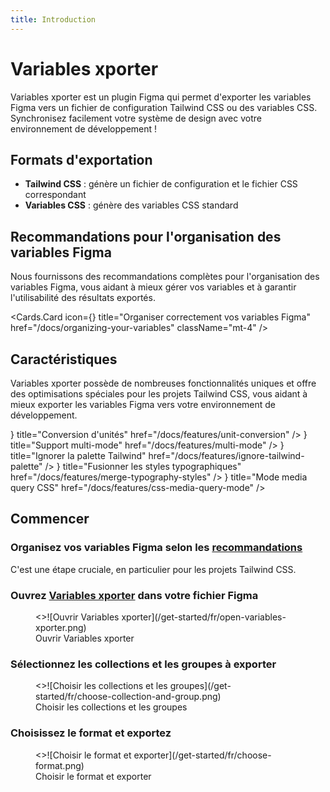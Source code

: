 ```yaml
---
title: Introduction
---
```



# Variables xporter

Variables xporter est un plugin Figma qui permet d'exporter les variables Figma vers un fichier de configuration Tailwind CSS ou des variables CSS. Synchronisez facilement votre système de design avec votre environnement de développement !

## Formats d'exportation

- **Tailwind CSS** : génère un fichier de configuration et le fichier CSS correspondant
- **Variables CSS** : génère des variables CSS standard

## Recommandations pour l'organisation des variables Figma

Nous fournissons des recommandations complètes pour l'organisation des variables Figma, vous aidant à mieux gérer vos variables et à garantir l'utilisabilité des résultats exportés.

  <Cards.Card
    icon={<BookCopy />}
    title="Organiser correctement vos variables Figma"
    href="/docs/organizing-your-variables"
    className="mt-4"
  />

## Caractéristiques

Variables xporter possède de nombreuses fonctionnalités uniques et offre des optimisations spéciales pour les projets Tailwind CSS, vous aidant à mieux exporter les variables Figma vers votre environnement de développement.

<Cards>
  <Cards.Card
    icon={<RefreshCw />}
    title="Conversion d'unités"
    href="/docs/features/unit-conversion"
  />
  <Cards.Card
    icon={<Columns3 />}
    title="Support multi-mode"
    href="/docs/features/multi-mode"
  />
  <Cards.Card
    icon={<EyeOff />}
    title="Ignorer la palette Tailwind"
    href="/docs/features/ignore-tailwind-palette"
  />
  <Cards.Card
    icon={<Merge/>}
    title="Fusionner les styles typographiques"
    href="/docs/features/merge-typography-styles"
  />
  <Cards.Card
    icon={<Proportions />}
    title="Mode media query CSS"
    href="/docs/features/css-media-query-mode"
  />
</Cards>

## Commencer

<Steps>

### Organisez vos variables Figma selon les [recommandations](/docs/organizing-your-variables)

C'est une étape cruciale, en particulier pour les projets Tailwind CSS.

### Ouvrez [Variables xporter](https://www.figma.com/community/plugin/1522142900835722038/variables-xporter) dans votre fichier Figma

<figure className="mt-6 max-w-[400px]">
  <>![Ouvrir Variables xporter](/get-started/fr/open-variables-xporter.png)</>
  <figcaption>
    Ouvrir Variables xporter
  </figcaption>
</figure>

### Sélectionnez les collections et les groupes à exporter

<figure className="mt-6 max-w-[400px]">
  <>![Choisir les collections et les groupes](/get-started/fr/choose-collection-and-group.png)</>
  <figcaption>
    Choisir les collections et les groupes
  </figcaption>
</figure>

### Choisissez le format et exportez

<figure className="mt-6 max-w-[400px]">
  <>![Choisir le format et exporter](/get-started/fr/choose-format.png)</>
  <figcaption>
    Choisir le format et exporter
  </figcaption>
</figure>
</Steps>

